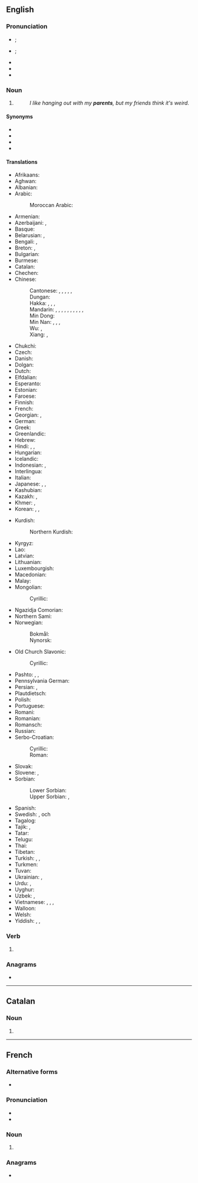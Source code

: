 ==English==

===Pronunciation===
* {{a|GenAm}} {{IPA|en|/ˈpɛɹənts/|/ˈpæɹənts/}}; {{enPR|pârʹ-ənts|părʹ-ənts}}
* {{a|RP}} {{IPA|en|/ˈpɛəɹənts/}}; {{enPR|pârʹ-ənts}}
* {{audio|en|en-us-parents.ogg|Audio (US)}}
* {{audio|en|En-uk-parents.ogg|Audio (UK)}}
* {{rhymes|en|ɛɹənts|æɹənts|ɛəɹənts|s=2}}

===Noun===
{{head|en|noun form}}

# {{plural of|en|parent}}
#: ''I like hanging out with my '''parents''', but my friends think it's weird.''

====Synonyms====
* {{l|en|folks}}
* {{l|en|parentals}}
* {{l|en|old fogies}}
* {{l|en|'rents}}

====Translations====
{{trans-top|one's parents}}
* Afrikaans: {{t+|af|ouers|p}}
* Aghwan: {{t|xag|𐔱𐔼𐕀𐔰𐔾𐔼𐕀}}
* Albanian: {{t+|sq|prind|m-p|alt=prindër}}
* Arabic: {{t|ar|وَالِدَانِ|m-d}}
*: Moroccan Arabic: {{t|ary|والدين|m|tr=wālidīn}}
* Armenian: {{t+|hy|ծնող|alt=ծնողներ}}
* Azerbaijani: {{t+|az|valideyn|p}}, {{t|az|ata-ana}}
* Basque: {{t+|eu|guraso}}
* Belarusian: {{t|be|бацька|m-p|alt=бацькі́}}, {{t|be|радзіцель|m-p|alt=радзі́целі}}
* Bengali: {{t|bn|মাতাপিতা}}, {{t|bn|অভিভাবক}}
* Breton: {{t+|br|tud|p}}, {{t+|br|kerent|p}}
* Bulgarian: {{t+|bg|родител|m-p|alt=роди́тели}}
* Burmese: {{t+|my|မိဘ}}
* Catalan: {{t+|ca|pares|m-p}}
* Chechen: {{t-needed|ce}}
* Chinese:
*: Cantonese: {{t|yue|父母|tr=fu6 mou5|}}, {{t|yue|雙親|}}, {{t|yue|双亲|tr=soeng1 can1|}}, {{t|yue|爹娘|tr=de1 noeng4|}}, {{t|yue|爺娘|}}, {{t|yue|爷娘|tr=je4 noeng4|}} {{qualifier|archaic}}
*: Dungan: {{t|dng|фуму}}
*: Hakka: {{t|hak|爺哀}}, {{t|hak|爷哀|tr=yà-ôi}}, {{t|hak|爺娘}}, {{t|hak|爷娘|tr=yà-ngiòng}}
*: Mandarin: {{t+|cmn|父母|tr=fùmǔ|}}, {{t+|cmn|爸媽|}}, {{t+|cmn|爸妈|tr=bàmā|}}, {{t+|cmn|雙親|}}, {{t+|cmn|双亲|tr=shuāngqīn|}}, {{t+|cmn|怙恃|tr=hùshì|}} {{qualifier|classical}}, {{t+|cmn|爹娘|tr=diēniáng|}}, {{t+|cmn|爺娘|}}, {{t+|cmn|爷娘|tr=yéniáng|}} {{qualifier|archaic}}, {{t+|cmn|爹媽|}}, {{t+|cmn|爹妈|tr=diēmā|}}
*: Min Dong: {{t|cdo|爸奶|tr=bâ-nā̤}}
*: Min Nan: {{t+|nan|爸母|tr=pē-bú|}}, {{t+|nan|父母|tr=hū-bió|}}, {{t+|nan|雙親|}}, {{t|nan|双亲|tr=siang-chhin|}}
*: Wu: {{t|wuu|爺娘}}, {{t|wuu|爷娘|tr=hhia nyian}}
*: Xiang: {{t|hsn|爺娘}}, {{t|hsn|爷娘|tr=ia2 nyian2}}
* Chukchi: {{t|ckt|яраԓьыт|tr=jaraḷʹyt}}
* Czech: {{t|cs|rodiče|p}}
* Danish: {{t+|da|forældre|c-p}}
* Dolgan: {{t|dlg|төрөппүттэр|tr=töröppütter}}
* Dutch: {{t+|nl|ouders|m-p}}
* Elfdalian: {{t|ovd|fuoreldrer|p}}
* Esperanto: {{t+|eo|gepatroj|p}}
* Estonian: {{t+|et|vanemad}}
* Faroese: {{t|fo|foreldur|n-p}}
* Finnish: {{t+|fi|vanhemmat|p}}
* French: {{t+|fr|parents|m-p}}
* Georgian: {{t|ka|მშობლები}}, {{t|ka|დედ-მამა}}
* German: {{t+|de|Eltern|p}}
* Greek: {{t+|el|γονέας|m-p|alt=γονείς}}
* Greenlandic: {{t|kl|angajoqqaaq|alt=angajoqqaat|p}}
* Hebrew: {{t|he|הוֹרִים|m-p|tr=horím}}
* Hindi: {{t|hi|माता-पिता|p}}, {{t|hi|मां-बाप|p}}, {{t+|hi|वालिदैन|m-p}}
* Hungarian: {{t+|hu|szülők|p}}
* Icelandic: {{t+|is|foreldrar|m-p}}
* Indonesian: {{t+|id|orangtua}}, {{t|id|ibu bapa}}
* Interlingua: {{t|ia|parentes}}
* Italian: {{t+|it|genitori|m-p}}
* Japanese: {{t+|ja|両親|tr=りょうしん, ryōshin}}, {{t+|ja|父母|tr=ふぼ, fubo}}, {{t|ja|ご両親|tr=ごりょうしん, go-ryōshin}} {{qualifier|honorific}}
* Kashubian: {{t|csb|starszi|m-p}}
* Kazakh: {{t+|kk|ата-ана}}, {{t|kk|әке-шеше}}
* Khmer: {{t|km|ឪពុកម្ដាយ}}, {{t+|km|មេបា}}
* Korean: {{t+|ko|부모(父母)}}, {{t+|ko|부모님}} {{qualifier|honorific}}, {{t+|ko|어버이}} {{qualifier|literary}}
{{trans-mid}}
* Kurdish:
*: Northern Kurdish: {{t+|kmr|dêbav}}
* Kyrgyz: {{t+|ky|ата-эне}}
* Lao: {{t|lo|ພໍ່ແມ່}}
* Latvian: {{t|lv|vecāki|m-p}}
* Lithuanian: {{t+|lt|tėvai|m-p}}
* Luxembourgish: {{t|lb|Elteren|p}}
* Macedonian: {{t+|mk|родител|m-p|alt=родители}}
* Malay: {{t+|ms|ibu bapa}}
* Mongolian:
*: Cyrillic: {{t|mn|[[эцэг]] [[эх]]}}
* Ngazidja Comorian: {{t|zdj|wazee|c2}}
* Northern Sami: {{t|se|váhnen|alt=váhnemat|p}}
* Norwegian:
*: Bokmål: {{t+|nb|foreldre|m-p}}
*: Nynorsk: {{t|nn|foreldre|m-p}}
* Old Church Slavonic:
*: Cyrillic: {{t|cu|родитель|m-p|alt=родители}}
* Pashto: {{t+|ps|ابوين|m-p|tr=abawáyn}}, {{t+|ps|اباخېل|m-p|tr=abāxél}}, {{t|ps|والدين|m-p|tr=wāledáyn}}
* Pennsylvania German: {{t|pdc|Eldre|p}}
* Persian: {{t|fa|[[پدر]] [[و]] [[مادر]]|tr=pedar va mâdar}}, {{t+|fa|والدین|tr=vâlidayn}}
* Plautdietsch: {{t|pdt|Elren|n-p}}
* Polish: {{t+|pl|rodzice|p}}
* Portuguese: {{t+|pt|pais|m-p}}
* Romani: {{t|rom|dada|m-p}}
* Romanian: {{t+|ro|părinte|m-p|alt=părinți}}
* Romansch: {{t|rm|geniturs|m-p}}
* Russian: {{t+|ru|родитель|alt=роди́тели|m-p}}
* Serbo-Croatian:
*: Cyrillic: {{t|sh|родитељ|m-p|alt=родитељи}}
*: Roman: {{t+|sh|roditelj|m-p|alt=roditelji}}
* Slovak: {{t+|sk|rodič|m-p|alt=rodičia}}
* Slovene: {{t|sl|starš|m-p|alt=starši}}, {{t|sl|roditelj|m-p|alt=rodítelji}}
* Sorbian:
*: Lower Sorbian: {{t|dsb|starjejšej|d}}
*: Upper Sorbian: {{t|hsb|starši|p}}, {{t|hsb|staršej|d}}
* Spanish: {{t+|es|padres|m-p}}
* Swedish: {{t+|sv|förälder|alt=föräldrar|c-p}}, {{t+|sv|mor}} och {{t+|sv|far}}
* Tagalog: {{t+|tl|magulang}}
* Tajik: {{t|tg|падару модар}}, {{t|tg|волидайн}}
* Tatar: {{t+|tt|ата-ана}}
* Telugu: {{t+|te|తల్లిదండ్రులు}}
* Thai: {{t|th|พ่อแม่}}
* Tibetan: {{t|bo|ཕ་མ}}
* Turkish: {{t+|tr|ebeveyn}}, {{t+|tr|ana baba}}, {{t|tr|anne-baba}}
* Turkmen: {{t|tk|ata-ene}}
* Tuvan: {{t|tyv|ада-ие}}
* Ukrainian: {{t+|uk|батько|m-p|alt=батьки́}}, {{t|uk|родитель|m-p|alt=роди́телі}}
* Urdu: {{t|ur|ماں باپ|p|tr=mā̃ bāp}}, {{t+|ur|والدین|tr=wāldain}}
* Uyghur: {{t|ug|ئاتا ـ ئانا}}
* Uzbek: {{t+|uz|ota-ona}}, {{t+|uz|volidayn}}
* Vietnamese: {{t+|vi|bố mẹ}}, {{t+|vi|cha mẹ}}, {{t|vi|ba mẹ}}, {{t+|vi|phụ huynh}}
* Walloon: {{t+|wa|parints|m-p}}
* Welsh: {{t+|cy|rhieni|m-p}}
* Yiddish: {{t|yi|טאַטע־מאַמע|p}}, {{t|yi|עלטערן|p}}, {{t|yi|עלטערנס|p}}
{{trans-bottom}}

===Verb===
{{head|en|verb form}}

# {{en-third-person singular of|parent}}

===Anagrams===
* {{anagrams|en|a=aenprst|Napster|Panters|Partens|arpents|entraps|panters|pastern|persant|trepans}}

----

==Catalan==

===Noun===
{{head|ca|noun form}}

# {{plural of|ca|parent}}

----

==French==

===Alternative forms===
* {{qualifier|archaic}} {{l|fr|parens}}

===Pronunciation===
* {{fr-IPA}}
* {{audio|fr|Fr-parents.ogg|Audio}}

===Noun===
{{head|fr|noun form|g=m}}

# {{plural of|fr|parent}}

===Anagrams===
* {{l|fr|arpents}}